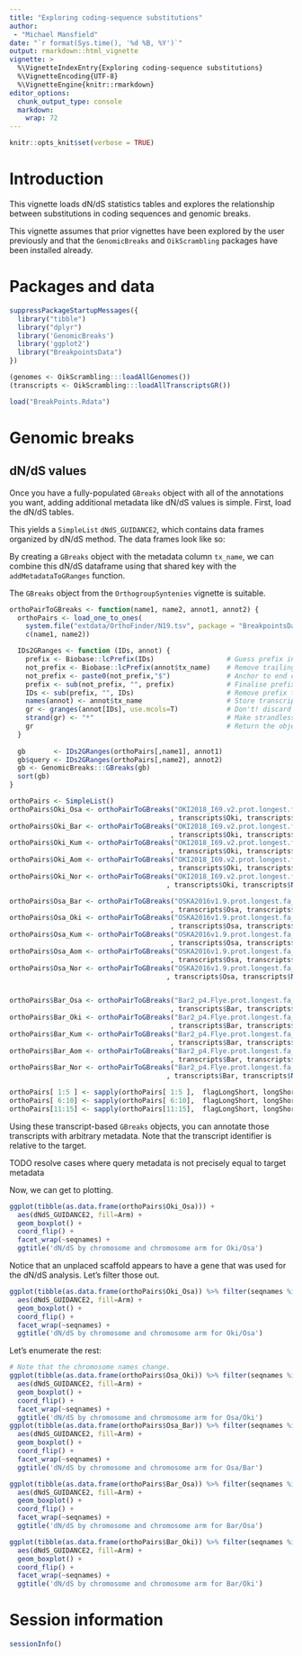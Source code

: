 ```yaml
---
title: "Exploring coding-sequence substitutions"
author: 
 - "Michael Mansfield"
date: "`r format(Sys.time(), '%d %B, %Y')`"
output: rmarkdown::html_vignette
vignette: >
  %\VignetteIndexEntry{Exploring coding-sequence substitutions}
  %\VignetteEncoding{UTF-8}
  %\VignetteEngine{knitr::rmarkdown}
editor_options: 
  chunk_output_type: console
  markdown: 
    wrap: 72
---
```


```r
knitr::opts_knit$set(verbose = TRUE)
```

# Introduction

This vignette loads dN/dS statistics tables and explores the
relationship between substitutions in coding sequences and genomic
breaks.

This vignette assumes that prior vignettes have been explored by the
user previously and that the `GenomicBreaks` and `OikScrambling`
packages have been installed already.

# Packages and data

```r
suppressPackageStartupMessages({
  library("tibble")
  library("dplyr")
  library('GenomicBreaks')
  library('ggplot2')
  library("BreakpointsData")
})

(genomes <- OikScrambling:::loadAllGenomes())
(transcripts <- OikScrambling:::loadAllTranscriptsGR())

load("BreakPoints.Rdata")
```

# Genomic breaks


## dN/dS values

Once you have a fully-populated `GBreaks` object with all of the annotations you want,
adding additional metadata like dN/dS values is simple. First, load the dN/dS tables.

This yields a `SimpleList` `dNdS_GUIDANCE2`, which contains data frames organized by dN/dS method.
The data frames look like so:

By creating a `GBreaks` object with the metadata column `tx_name`, we can combine
this dN/dS dataframe using that shared key with the `addMetadataToGRanges` function.

The `GBreaks` object from the `OrthogroupSyntenies` vignette is suitable.

```r
orthoPairToGBreaks <- function(name1, name2, annot1, annot2) {
  orthoPairs <- load_one_to_ones(
    system.file("extdata/OrthoFinder/N19.tsv", package = "BreakpointsData"),
    c(name1, name2))

  IDs2GRanges <- function (IDs, annot) {
    prefix <- Biobase::lcPrefix(IDs)                  # Guess prefix in transcript IDs from HOG files
    not_prefix <- Biobase::lcPrefix(annot$tx_name)    # Remove trailing characters that are part of the name
    not_prefix <- paste0(not_prefix,"$")              # Anchor to end of the string
    prefix <- sub(not_prefix, "", prefix)             # Finalise prefix
    IDs <- sub(prefix, "", IDs)                       # Remove prefix from IDS
    names(annot) <- annot$tx_name                     # Store transcript name in names slot
    gr <- granges(annot[IDs], use.mcols=T)            # Don't! discard metadata. Sort by ID
    strand(gr) <- "*"                                 # Make strandless
    gr                                                # Return the object
  }
  
  gb       <- IDs2GRanges(orthoPairs[,name1], annot1)
  gb$query <- IDs2GRanges(orthoPairs[,name2], annot2)
  gb <- GenomicBreaks:::GBreaks(gb)
  sort(gb)
}

orthoPairs <- SimpleList()
orthoPairs$Oki_Osa <- orthoPairToGBreaks("OKI2018_I69.v2.prot.longest.fa_1", "OSKA2016v1.9.prot.longest.fa_1"
                                        , transcripts$Oki, transcripts$Osa)
orthoPairs$Oki_Bar <- orthoPairToGBreaks("OKI2018_I69.v2.prot.longest.fa_1", "Bar2_p4.Flye.prot.longest.fa_1"
                                        , transcripts$Oki, transcripts$Bar)
orthoPairs$Oki_Kum <- orthoPairToGBreaks("OKI2018_I69.v2.prot.longest.fa_1", "KUM-M3-7f.prot.longest.fa_1"
                                        , transcripts$Oki, transcripts$Kum)
orthoPairs$Oki_Aom <- orthoPairToGBreaks("OKI2018_I69.v2.prot.longest.fa_1", "AOM-5-5f.prot.longest.fa_1"
                                        , transcripts$Oki, transcripts$Aom)
orthoPairs$Oki_Nor <- orthoPairToGBreaks("OKI2018_I69.v2.prot.longest.fa_1", "OdB3.v1.0.prot.fa_1.nohaplo"
                                       , transcripts$Oki, transcripts$Nor)

orthoPairs$Osa_Bar <- orthoPairToGBreaks("OSKA2016v1.9.prot.longest.fa_1", "Bar2_p4.Flye.prot.longest.fa_1"
                                        , transcripts$Osa, transcripts$Bar)
orthoPairs$Osa_Oki <- orthoPairToGBreaks("OSKA2016v1.9.prot.longest.fa_1", "OKI2018_I69.v2.prot.longest.fa_1"
                                        , transcripts$Osa, transcripts$Oki)
orthoPairs$Osa_Kum <- orthoPairToGBreaks("OSKA2016v1.9.prot.longest.fa_1", "KUM-M3-7f.prot.longest.fa_1"
                                        , transcripts$Osa, transcripts$Kum)
orthoPairs$Osa_Aom <- orthoPairToGBreaks("OSKA2016v1.9.prot.longest.fa_1", "AOM-5-5f.prot.longest.fa_1"
                                        , transcripts$Osa, transcripts$Aom)
orthoPairs$Osa_Nor <- orthoPairToGBreaks("OSKA2016v1.9.prot.longest.fa_1", "OdB3.v1.0.prot.fa_1.nohaplo"
                                       , transcripts$Osa, transcripts$Nor)


orthoPairs$Bar_Osa <- orthoPairToGBreaks("Bar2_p4.Flye.prot.longest.fa_1", "OSKA2016v1.9.prot.longest.fa_1"
                                        , transcripts$Bar, transcripts$Osa)
orthoPairs$Bar_Oki <- orthoPairToGBreaks("Bar2_p4.Flye.prot.longest.fa_1", "OKI2018_I69.v2.prot.longest.fa_1"
                                        , transcripts$Bar, transcripts$Oki)
orthoPairs$Bar_Kum <- orthoPairToGBreaks("Bar2_p4.Flye.prot.longest.fa_1", "KUM-M3-7f.prot.longest.fa_1"
                                        , transcripts$Bar, transcripts$Kum)
orthoPairs$Bar_Aom <- orthoPairToGBreaks("Bar2_p4.Flye.prot.longest.fa_1", "AOM-5-5f.prot.longest.fa_1"
                                        , transcripts$Bar, transcripts$Aom)
orthoPairs$Bar_Nor <- orthoPairToGBreaks("Bar2_p4.Flye.prot.longest.fa_1", "OdB3.v1.0.prot.fa_1.nohaplo"
                                       , transcripts$Bar, transcripts$Nor)

orthoPairs[ 1:5 ] <- sapply(orthoPairs[ 1:5 ],  flagLongShort, longShort$Oki)
orthoPairs[ 6:10] <- sapply(orthoPairs[ 6:10],  flagLongShort, longShort$Osa)
orthoPairs[11:15] <- sapply(orthoPairs[11:15],  flagLongShort, longShort$Bar)
```

Using these transcript-based `GBreaks` objects, you can annotate those
transcripts with arbitrary metadata. Note that the transcript identifier
is relative to the target.

TODO resolve cases where query metadata is not precisely equal to target metadata

Now, we can get to plotting.

```r
ggplot(tibble(as.data.frame(orthoPairs$Oki_Osa))) +
  aes(dNdS_GUIDANCE2, fill=Arm) +
  geom_boxplot() +
  coord_flip() +
  facet_wrap(~seqnames) +
  ggtitle('dN/dS by chromosome and chromosome arm for Oki/Osa')
```

Notice that an unplaced scaffold appears to have a gene that was used for the dN/dS analysis. Let's filter those out.

```r
ggplot(tibble(as.data.frame(orthoPairs$Oki_Osa)) %>% filter(seqnames %in% c('chr1', 'chr2', 'PAR', 'XSR', 'YSR'))) +
  aes(dNdS_GUIDANCE2, fill=Arm) +
  geom_boxplot() +
  coord_flip() +
  facet_wrap(~seqnames) +
  ggtitle('dN/dS by chromosome and chromosome arm for Oki/Osa')
```

Let's enumerate the rest:

```r
# Note that the chromosome names change.
ggplot(tibble(as.data.frame(orthoPairs$Osa_Oki)) %>% filter(seqnames %in% c('Chr1', 'Chr2', 'PAR', 'XSR', 'YSR'))) +
  aes(dNdS_GUIDANCE2, fill=Arm) +
  geom_boxplot() +
  coord_flip() +
  facet_wrap(~seqnames) +
  ggtitle('dN/dS by chromosome and chromosome arm for Osa/Oki')
ggplot(tibble(as.data.frame(orthoPairs$Osa_Bar)) %>% filter(seqnames %in% c('Chr1', 'Chr2', 'PAR', 'XSR', 'YSR'))) +
  aes(dNdS_GUIDANCE2, fill=Arm) +
  geom_boxplot() +
  coord_flip() +
  facet_wrap(~seqnames) +
  ggtitle('dN/dS by chromosome and chromosome arm for Osa/Bar')

ggplot(tibble(as.data.frame(orthoPairs$Bar_Osa)) %>% filter(seqnames %in% c('Chr1', 'Chr2', 'PAR', 'XSR', 'YSR'))) +
  aes(dNdS_GUIDANCE2, fill=Arm) +
  geom_boxplot() +
  coord_flip() +
  facet_wrap(~seqnames) +
  ggtitle('dN/dS by chromosome and chromosome arm for Bar/Osa')

ggplot(tibble(as.data.frame(orthoPairs$Bar_Oki)) %>% filter(seqnames %in% c('Chr1', 'Chr2', 'PAR', 'XSR', 'YSR'))) +
  aes(dNdS_GUIDANCE2, fill=Arm) +
  geom_boxplot() +
  coord_flip() +
  facet_wrap(~seqnames) +
  ggtitle('dN/dS by chromosome and chromosome arm for Bar/Oki')
```

# Session information

```r
sessionInfo()
```
